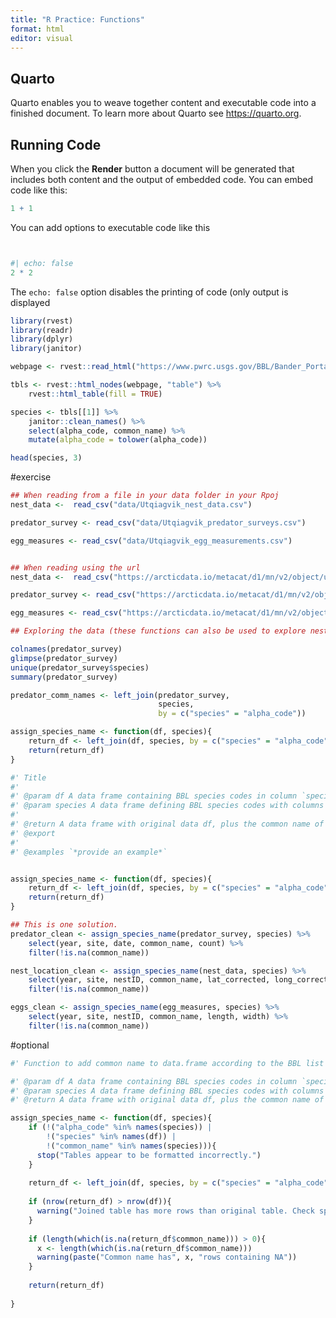 ```yaml
---
title: "R Practice: Functions"
format: html
editor: visual
---
```


## Quarto

Quarto enables you to weave together content and executable code into a finished document. To learn more about Quarto see <https://quarto.org>.

## Running Code

When you click the **Render** button a document will be generated that includes both content and the output of embedded code. You can embed code like this:

```r
1 + 1
```

You can add options to executable code like this

```r
```

```r
```

```r
#| echo: false
2 * 2
```

The `echo: false` option disables the printing of code (only output is displayed

```r
library(rvest)
library(readr)
library(dplyr)
library(janitor)
```
```r
webpage <- rvest::read_html("https://www.pwrc.usgs.gov/BBL/Bander_Portal/login/speclist.php")

tbls <- rvest::html_nodes(webpage, "table") %>% 
    rvest::html_table(fill = TRUE)

species <- tbls[[1]] %>% 
    janitor::clean_names() %>% 
    select(alpha_code, common_name) %>% 
    mutate(alpha_code = tolower(alpha_code))

head(species, 3)
```

#exercise
```r
## When reading from a file in your data folder in your Rpoj
nest_data <-  read_csv("data/Utqiagvik_nest_data.csv")

predator_survey <- read_csv("data/Utqiagvik_predator_surveys.csv")

egg_measures <- read_csv("data/Utqiagvik_egg_measurements.csv")


## When reading using the url
nest_data <-  read_csv("https://arcticdata.io/metacat/d1/mn/v2/object/urn%3Auuid%3A982bd2fc-4edf-4da7-96ef-0d11b853102d")

predator_survey <- read_csv("https://arcticdata.io/metacat/d1/mn/v2/object/urn%3Auuid%3A9ffec04c-7e2d-41dd-9e88-b6c2e8c4375e")

egg_measures <- read_csv("https://arcticdata.io/metacat/d1/mn/v2/object/urn%3Auuid%3A4b219711-2282-420a-b1d6-1893fe4a74a6")

## Exploring the data (these functions can also be used to explore nest_data & egg_measures) 

colnames(predator_survey)
glimpse(predator_survey)
unique(predator_survey$species)
summary(predator_survey)
```
```r
predator_comm_names <- left_join(predator_survey,
                                 species,
                                 by = c("species" = "alpha_code"))
```



```r
assign_species_name <- function(df, species){
    return_df <- left_join(df, species, by = c("species" = "alpha_code"))
    return(return_df)
}
```



```r
#' Title
#'
#' @param df A data frame containing BBL species codes in column `species`
#' @param species A data frame defining BBL species codes with columns `alpha_code` and `common_name` 
#'
#' @return A data frame with original data df, plus the common name of species
#' @export
#'
#' @examples `*provide an example*`


assign_species_name <- function(df, species){
    return_df <- left_join(df, species, by = c("species" = "alpha_code"))
    return(return_df)
}
```



```r
## This is one solution. 
predator_clean <- assign_species_name(predator_survey, species) %>% 
    select(year, site, date, common_name, count) %>% 
    filter(!is.na(common_name))

nest_location_clean <- assign_species_name(nest_data, species) %>% 
    select(year, site, nestID, common_name, lat_corrected, long_corrected) %>% 
    filter(!is.na(common_name))

eggs_clean <- assign_species_name(egg_measures, species) %>% 
    select(year, site, nestID, common_name, length, width) %>% 
    filter(!is.na(common_name))
```


#optional
```r
#' Function to add common name to data.frame according to the BBL list of species codes

#' @param df A data frame containing BBL species codes in column `species`
#' @param species A data frame defining BBL species codes with columns `alpha_code` and `common_name`
#' @return A data frame with original data df, plus the common name of species

assign_species_name <- function(df, species){
    if (!("alpha_code" %in% names(species)) |
        !("species" %in% names(df)) |
        !("common_name" %in% names(species))){
      stop("Tables appear to be formatted incorrectly.")
    }  
  
    return_df <- left_join(df, species, by = c("species" = "alpha_code"))
    
    if (nrow(return_df) > nrow(df)){
      warning("Joined table has more rows than original table. Check species table for duplicated code values.")
    }
    
    if (length(which(is.na(return_df$common_name))) > 0){
      x <- length(which(is.na(return_df$common_name)))
      warning(paste("Common name has", x, "rows containing NA"))
    }
    
    return(return_df)
        
}
```

